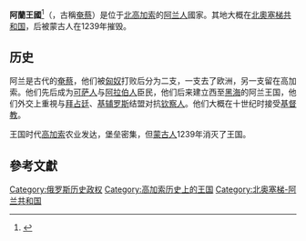 {{expand|time=2011-05-07T10:00:40+00:00}}
{{Infobox country
|native_name = 
|conventional_long_name = 阿蘭王國
|common_name = Alania
|era = [[中世紀|中世紀]]
|status = 王國
|government_type = 君主制
|year_start = 9世紀
|year_end = 1239年
|event_start = 獨立於[[可薩汗國|可薩汗國]]
|date_start = 
|event1 = 
|date_event1 = 
|event2 = 
|date_event2 = 
|event_end = [[蒙古征戰|蒙古人征服]]阿蘭王國
|date_end = 
|p1 = 可薩汗國
|flag_p1 = 
|s1 = 蒙古帝國
|flag_s1 = 
|image_flag = 
|flag_type =
|flag = 
|image_coat = 
|symbol_type = 
|symbol = 
|image_map = Alania 10th–12th c. according to Bzarov.png
|image_map_caption = 根據奧賽梯歷史學家[[魯斯蘭·蘇萊曼諾維奇·巴扎羅夫|魯斯蘭·蘇萊曼諾維奇·巴扎羅夫]]的描述，在9至12世紀的阿蘭王國地圖。<ref>http://www.aors.narod.ru/images/Al-VII.gif</ref><ref>http://iratta.com/uploads/posts/atlas/09/karta.jpg</ref>
|capital = {{le|馬加斯|Maghas}}
|common_languages = [[奧塞梯語|奧塞梯語]]
|religion = [[瑣羅亞斯德教|瑣羅亞斯德教]]<br>[[基督教|基督教]]（10世紀後）<ref name="Iranica_Alans">{{cite web|url=http://www.iranicaonline.org/articles/alans-an-ancient-iranian-tribe-of-the-northern-scythian-saka-sarmatian-massagete-group-known-to-classical-writers-from|title=ALANS|website=[[Encyclopædia_Iranica|Encyclopædia Iranica]]|publisher=Bibliotheca Persica Press|access-date=16 May 2015}}</ref> 
|currency = 
|title_leader = 
|leader1 = 
|year_leader1 = 
|leader2 = 
|year_leader2 = 
}}
'''阿蘭王國'''<ref>{{Cite web|title=汪达尔-阿兰王国 in a sentence - 汪达尔-阿兰王国 sentence|url=https://eng.ichacha.net/zaoju/%E6%B1%AA%E8%BE%BE%E5%B0%94-%E9%98%BF%E5%85%B0%E7%8E%8B%E5%9B%BD.html|access-date=2022-02-15|work=eng.ichacha.net}}</ref>（{{Lang-os|Алани}}，古稱[[奄蔡|奄蔡]]）是位于[[北高加索|北高加索]]的[[阿兰人|阿兰人]]國家。其地大概在[[北奧塞梯共和国|北奧塞梯共和国]]，后被蒙古人在1239年摧毁。

== 历史 ==
阿兰是古代的[[奄蔡|奄蔡]]，他们被[[匈奴|匈奴]]打败后分为二支，一支去了欧洲，另一支留在高加索。他们先后成为[[可萨人|可萨人]]与[[阿拉伯人|阿拉伯人]]臣民，他们后来建立西至[[黑海|黑海]]的阿兰王国，他们外交上重視与[[拜占廷|拜占廷]]、[[基辅罗斯|基辅罗斯]]结盟对抗[[钦察人|钦察人]]。他们大概在十世纪时接受[[基督教|基督教]]。

王国时代[[高加索|高加索]]农业发达，堡垒密集，但[[蒙古人|蒙古人]]1239年消灭了王国。

== 參考文獻 ==
{{reflist}}

{{古代中北亞民族與國家}}

{{DEFAULTSORT:Alania}}
[[Category:俄罗斯历史政权|Category:俄罗斯历史政权]]
[[Category:高加索历史上的王国|Category:高加索历史上的王国]]
[[Category:北奥塞梯-阿兰共和国|Category:北奥塞梯-阿兰共和国]]